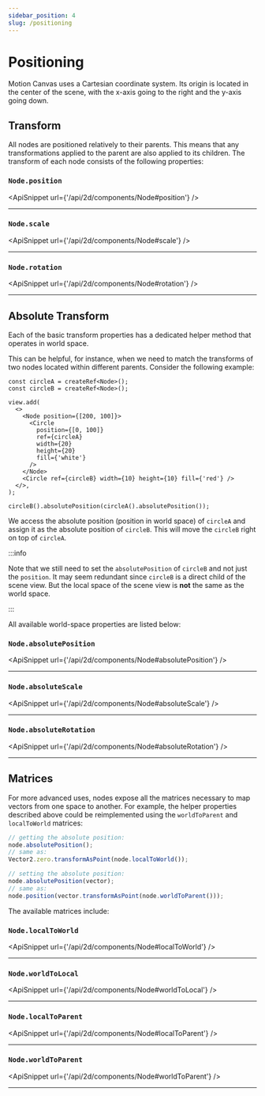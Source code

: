 ```yaml
---
sidebar_position: 4
slug: /positioning
---
```



# Positioning

<AnimationPlayer name="positioning" banner />

Motion Canvas uses a Cartesian coordinate system. Its origin is located in the
center of the scene, with the x-axis going to the right and the y-axis going
down.

## Transform

All nodes are positioned relatively to their parents. This means that any
transformations applied to the parent are also applied to its children. The
transform of each node consists of the following properties:

### `Node.position`

<ApiSnippet url={'/api/2d/components/Node#position'} />
<hr />

### `Node.scale`

<ApiSnippet url={'/api/2d/components/Node#scale'} />
<hr />

### `Node.rotation`

<ApiSnippet url={'/api/2d/components/Node#rotation'} />
<hr />

## Absolute Transform

Each of the basic transform properties has a dedicated helper method that
operates in world space.

This can be helpful, for instance, when we need to match the transforms of two
nodes located within different parents. Consider the following example:

```tsx
const circleA = createRef<Node>();
const circleB = createRef<Node>();

view.add(
  <>
    <Node position={[200, 100]}>
      <Circle
        position={[0, 100]}
        ref={circleA}
        width={20}
        height={20}
        fill={'white'}
      />
    </Node>
    <Circle ref={circleB} width={10} height={10} fill={'red'} />
  </>,
);

circleB().absolutePosition(circleA().absolutePosition());
```

We access the absolute position (position in world space) of `circleA` and
assign it as the absolute position of `circleB`. This will move the `circleB`
right on top of `circleA`.

:::info

Note that we still need to set the `absolutePosition` of `circleB` and not just
the `position`. It may seem redundant since `circleB` is a direct child of the
scene view. But the local space of the scene view is **not** the same as the
world space.

:::

All available world-space properties are listed below:

### `Node.absolutePosition`

<ApiSnippet url={'/api/2d/components/Node#absolutePosition'} />
<hr />

### `Node.absoluteScale`

<ApiSnippet url={'/api/2d/components/Node#absoluteScale'} />
<hr />

### `Node.absoluteRotation`

<ApiSnippet url={'/api/2d/components/Node#absoluteRotation'} />
<hr />

## Matrices

For more advanced uses, nodes expose all the matrices necessary to map vectors
from one space to another. For example, the helper properties described above
could be reimplemented using the `worldToParent` and `localToWorld` matrices:

```ts
// getting the absolute position:
node.absolutePosition();
// same as:
Vector2.zero.transformAsPoint(node.localToWorld());

// setting the absolute position:
node.absolutePosition(vector);
// same as:
node.position(vector.transformAsPoint(node.worldToParent()));
```

The available matrices include:

### `Node.localToWorld`

<ApiSnippet url={'/api/2d/components/Node#localToWorld'} />
<hr />

### `Node.worldToLocal`

<ApiSnippet url={'/api/2d/components/Node#worldToLocal'} />
<hr />

### `Node.localToParent`

<ApiSnippet url={'/api/2d/components/Node#localToParent'} />
<hr />

### `Node.worldToParent`

<ApiSnippet url={'/api/2d/components/Node#worldToParent'} />
<hr />
